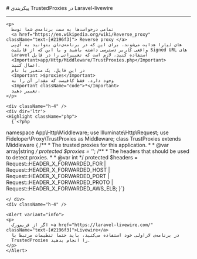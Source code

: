

<Layout>
<Head>
<title>مستندات پیکربندی TrustedProxies در Laravel-livewire - لیارا</title>
</Head>
# پیکربندی TrustedProxies در Laravel-livewire
<hr className="mb-2" />

    <p>
      تمامی درخواست‌ها به سمت برنامه‌ی شما توسط
      <a href="https://en.wikipedia.org/wiki/Reverse_proxy" className="text-[#2196f3]"> Reverse proxy </a>
      های لیارا هدایت می‌شوند. برای این که در برنامه‌ی‌تان بتوانید به آی‌پی
      واقعی کاربر دسترسی داشته باشید و یا این که از قابلیت Signed URL های
      Laravel استفاده کنید، لازم است که تغییراتی را در فایل
      <Important>app/Http/Middleware/TrustProxies.php</Important>
      اعمال کنید.
      در این فایل، یک متغیر با نام
      <Important >$proxies</Important>
      وجود دارد. فقط کافیست که مقدار آن را به
      <Important className="code">*</Important>
      تغییر دهید.
    </p>

    <div className="h-4" />
    <div dir='ltr'>
    <Highlight className="php">
      {`<?php
namespace App\\Http\\Middleware;
use Illuminate\\Http\\Request;
use Fideloper\\Proxy\\TrustProxies as Middleware;
class TrustProxies extends Middleware
{
    /**
     * The trusted proxies for this application.
     *
     * @var array|string
     */
    protected $proxies = '*';
    /**
     * The headers that should be used to detect proxies.
     *
     * @var int
     */
    protected $headers =
      Request::HEADER_X_FORWARDED_FOR |
      Request::HEADER_X_FORWARDED_HOST |
      Request::HEADER_X_FORWARDED_PORT |
      Request::HEADER_X_FORWARDED_PROTO |
      Request::HEADER_X_FORWARDED_AWS_ELB;
}`}
    </Highlight>
    
    </ div>
    <div className="h-4" />

    <Alert variant="info">
    <p>
      اگر از فریم‌ورک <a href="https://laravel-livewire.com/" className="text-[#2196f3]">Livewire</a>
      در برنامه‌ی لاراولی خود استفاده می‌کنید، باید حتما تنظیمات مرتبط با
      TrustedProxies را انجام بدهید.
    </p>
    </Alert>

</Layout>